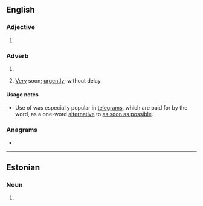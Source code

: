 ==English==

===Adjective===
{{head|en|superlative adjective}}

# {{en-superlative of|soon}}

===Adverb===
{{head|en|superlative adverb}}

# {{en-superlative of|soon}}
# {{lb|en|informal}} [[very|Very]] soon; [[urgently]]; without delay.
#: {{usex|en|send money '''soonest'''}}
#: {{usex|en|I don't know for sure, the '''soonest''' I can know is later this evening.}}

====Usage notes====
* {{sense|very soon}} Use of {{m|en||soonest}} was especially popular in [[telegram]]s, which are paid for by the word, as a one-word [[alternative]] to [[as soon as possible]].

===Anagrams===
* {{anagrams|en|a=enoosst|osteons|sootens}}

----

==Estonian==

===Noun===
{{head|et|noun form}}

# {{noun form of|et|soon||ela|s}}